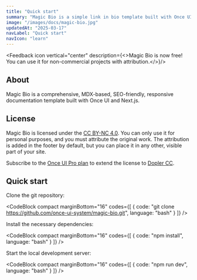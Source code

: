 ```yaml
---
title: "Quick start"
summary: "Magic Bio is a simple link in bio template built with Once UI and Next.js."
image: "/images/docs/magic-bio.jpg"
updatedAt: "2025-03-17"
navLabel: "Quick start"
navIcon: "learn"
---
```


<Feedback icon vertical="center" description={<>Magic Bio is now free! You can use it for non-commercial projects with attribution.</>}/>

## About

Magic Bio is a comprehensive, MDX-based, SEO-friendly, responsive documentation template built with Once UI and Next.js.

## License

Magic Bio is licensed under the [CC BY-NC 4.0](https://creativecommons.org/licenses/by-nc/4.0/). You can only use it for personal purposes, and you must attribute the original work. The attribution is added in the footer by default, but you can place it in any other, visible part of your site.

Subscribe to the [Once UI Pro plan](https://once-ui.com/pricing) to extend the license to [Dopler CC](https://once-ui.com/products/magic-bio).

## Quick start

Clone the git repository:

<CodeBlock compact marginBottom="16" codes={[
  {
    code: "git clone https://github.com/once-ui-system/magic-bio.git",
    language: "bash"
  }
]} />

Install the necessary dependencies:

<CodeBlock compact marginBottom="16" codes={[
  {
    code: "npm install",
    language: "bash"
  }
]} />

Start the local development server:

<CodeBlock compact marginBottom="16" codes={[
  {
    code: "npm run dev",
    language: "bash"
  }
]} />